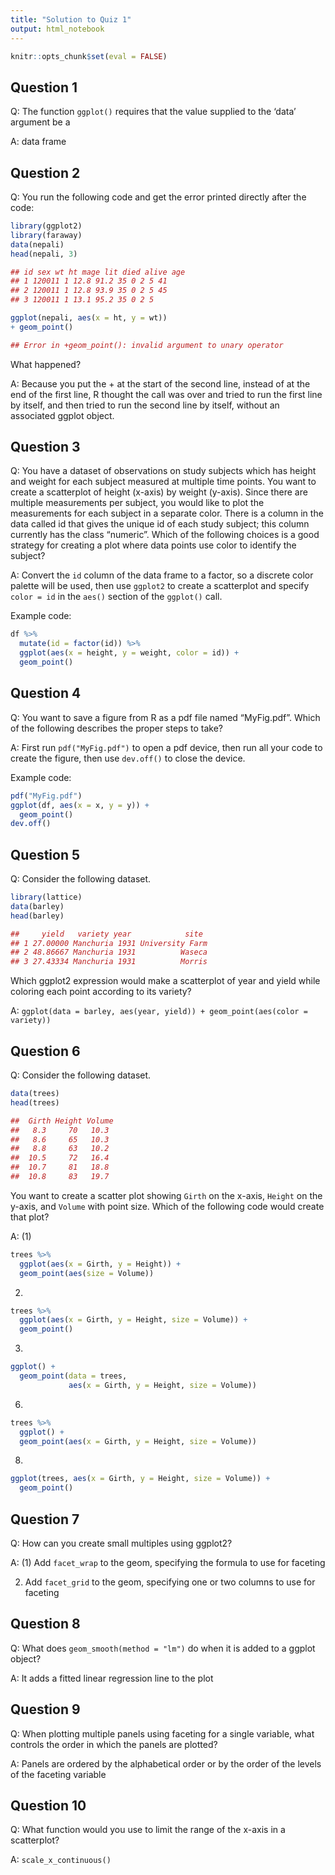 ```yaml
---
title: "Solution to Quiz 1"
output: html_notebook
---
```


```r
knitr::opts_chunk$set(eval = FALSE)
```

## Question 1
Q: The function `ggplot()` requires that the value supplied to the 'data' argument be a

A: data frame

## Question 2
Q: You run the following code and get the error printed directly after the code: 
```r
library(ggplot2) 
library(faraway) 
data(nepali) 
head(nepali, 3) 

## id sex wt ht mage lit died alive age 
## 1 120011 1 12.8 91.2 35 0 2 5 41 
## 2 120011 1 12.8 93.9 35 0 2 5 45 
## 3 120011 1 13.1 95.2 35 0 2 5 

ggplot(nepali, aes(x = ht, y = wt)) 
+ geom_point() 

## Error in +geom_point(): invalid argument to unary operator 
```
What happened?

A: Because you put the + at the start of the second line, instead of at the end of the first line, R thought
the call was over and tried to run the first line by itself, and then tried to run the second line by itself,
without an associated ggplot object.


## Question 3
Q: You have a dataset of observations on study subjects which has height and weight for each subject measured at multiple time points. You want to create a scatterplot of height (x-axis) by weight (y-axis). Since there are multiple measurements per subject, you would like to plot the measurements for each subject in a separate color. There is a column in the data called id that gives the unique id of each study subject; this column currently has the class "numeric". Which of the following choices is a good strategy for creating a plot where data points use color to identify the subject? 

A: Convert the `id` column of the data frame to a factor, so a discrete color palette will be used, then use `ggplot2` to create a scatterplot and specify `color = id` in the `aes()` section of the `ggplot()` call.

Example code:
```r
df %>% 
  mutate(id = factor(id)) %>%
  ggplot(aes(x = height, y = weight, color = id)) + 
  geom_point()
```


## Question 4
Q: You want to save a figure from R as a pdf file named "MyFig.pdf". Which of the following describes the proper steps to take?

A: First run `pdf("MyFig.pdf")` to open a pdf device, then run all your code to create the figure, then use `dev.off()` to close the device.

Example code:
```r
pdf("MyFig.pdf")
ggplot(df, aes(x = x, y = y)) + 
  geom_point()
dev.off()
```


## Question 5
Q: Consider the following dataset.
```r
library(lattice)
data(barley)
head(barley)

##     yield   variety year            site
## 1 27.00000 Manchuria 1931 University Farm
## 2 48.86667 Manchuria 1931          Waseca
## 3 27.43334 Manchuria 1931          Morris
```

Which ggplot2 expression would make a scatterplot of year and yield while coloring each point according to its variety?

A: `ggplot(data = barley, aes(year, yield)) + geom_point(aes(color = variety))`


## Question 6
Q: Consider the following dataset.
```r
data(trees)
head(trees)

##  Girth Height Volume
##   8.3     70   10.3
##   8.6     65   10.3
##   8.8     63   10.2
##  10.5     72   16.4
##  10.7     81   18.8
##  10.8     83   19.7
```
You want to create a scatter plot showing `Girth` on the x-axis, `Height` on the y-axis, and `Volume` with point size. Which of the following code would create that plot?

A: (1)
```r
trees %>%
  ggplot(aes(x = Girth, y = Height)) +
  geom_point(aes(size = Volume))
```

(2)
```r
trees %>%
  ggplot(aes(x = Girth, y = Height, size = Volume)) +
  geom_point()
```

(3)
```r
ggplot() +
  geom_point(data = trees,
             aes(x = Girth, y = Height, size = Volume))
```

(6)
```r
trees %>%
  ggplot() +
  geom_point(aes(x = Girth, y = Height, size = Volume))
```

(8)
```r
ggplot(trees, aes(x = Girth, y = Height, size = Volume)) +
  geom_point()
```


## Question 7
Q: How can you create small multiples using ggplot2?

A: (1) Add `facet_wrap` to the geom, specifying the formula to use for faceting

(2) Add `facet_grid` to the geom, specifying one or two columns to use for faceting


## Question 8
Q: What does `geom_smooth(method = "lm")` do when it is added to a ggplot object?

A: It adds a fitted linear regression line to the plot


## Question 9
Q: When plotting multiple panels using faceting for a single variable, what controls the order in which the panels are plotted?

A: Panels are ordered by the alphabetical order or by the order of the levels of the faceting variable

## Question 10
Q: What function would you use to limit the range of the x-axis in a scatterplot?

A: `scale_x_continuous()`